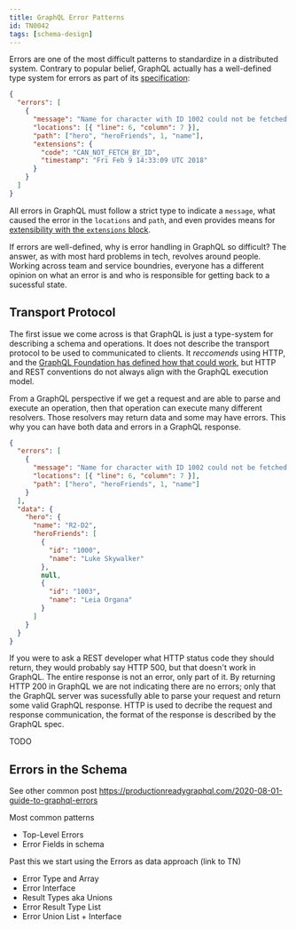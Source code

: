 ```yaml
---
title: GraphQL Error Patterns
id: TN0042
tags: [schema-design]
---
```


Errors are one of the most difficult patterns to standardize in a distributed system. Contrary to popular belief, GraphQL actually has a well-defined type system for errors as part of its [specification](http://spec.graphql.org/draft/#sec-Errors):

```json
{
  "errors": [
    {
      "message": "Name for character with ID 1002 could not be fetched.",
      "locations": [{ "line": 6, "column": 7 }],
      "path": ["hero", "heroFriends", 1, "name"],
      "extensions": {
        "code": "CAN_NOT_FETCH_BY_ID",
        "timestamp": "Fri Feb 9 14:33:09 UTC 2018"
      }
    }
  ]
}
```

All errors in GraphQL must follow a strict type to indicate a `message`, what caused the error in the `locations` and `path`, and even provides means for [extensibility with the `extensions` block](http://spec.graphql.org/draft/#sec-Errors.Error-Result-Format).

If errors are well-defined, why is error handling in GraphQL so difficult? The answer, as with most hard problems in tech, revolves around people. Working across team and service boundries, everyone has a different opinion on what an error is and who is responsible for getting back to a sucessful state.

## Transport Protocol
The first issue we come across is that GraphQL is just a type-system for describing a schema and operations. It does not describe the transport protocol to be used to communicated to clients. It *reccomends* using HTTP, and the [GraphQL Foundation has defined how that could work](https://github.com/graphql/graphql-over-http), but HTTP and REST conventions do not always align with the GraphQL execution model.

From a GraphQL perspective if we get a request and are able to parse and execute an operation, then that operation can execute many different resolvers. Those resolvers may return data and some may have errors. This why you can have both data and errors in a GraphQL response.

```json
{
  "errors": [
    {
      "message": "Name for character with ID 1002 could not be fetched.",
      "locations": [{ "line": 6, "column": 7 }],
      "path": ["hero", "heroFriends", 1, "name"]
    }
  ],
  "data": {
    "hero": {
      "name": "R2-D2",
      "heroFriends": [
        {
          "id": "1000",
          "name": "Luke Skywalker"
        },
        null,
        {
          "id": "1003",
          "name": "Leia Organa"
        }
      ]
    }
  }
}
```

If you were to ask a REST developer what HTTP status code they should return, they would probably say HTTP 500, but that doesn't work in GraphQL. The entire response is not an error, only part of it. By returning HTTP 200 in GraphQL we are not indicating there are no errors; only that the GraphQL server was sucessfully able to parse your request and return some valid GraphQL response. HTTP is used to decribe the request and response communication, the format of the response is described by the GraphQL spec.

TODO

## Errors in the Schema
See other common post https://productionreadygraphql.com/2020-08-01-guide-to-graphql-errors

Most common patterns

* Top-Level Errors
* Error Fields in schema

Past this we start using the Errors as data approach (link to TN)
* Error Type and Array
* Error Interface
* Result Types aka Unions
* Error Result Type List
* Error Union List + Interface


